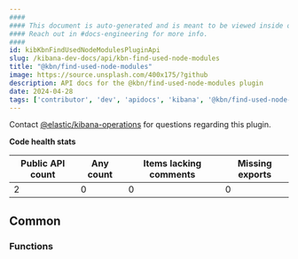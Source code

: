 ```yaml
---
####
#### This document is auto-generated and is meant to be viewed inside our experimental, new docs system.
#### Reach out in #docs-engineering for more info.
####
id: kibKbnFindUsedNodeModulesPluginApi
slug: /kibana-dev-docs/api/kbn-find-used-node-modules
title: "@kbn/find-used-node-modules"
image: https://source.unsplash.com/400x175/?github
description: API docs for the @kbn/find-used-node-modules plugin
date: 2024-04-28
tags: ['contributor', 'dev', 'apidocs', 'kibana', '@kbn/find-used-node-modules']
---
```




Contact [@elastic/kibana-operations](https://github.com/orgs/elastic/teams/kibana-operations) for questions regarding this plugin.

**Code health stats**

| Public API count  | Any count | Items lacking comments | Missing exports |
|-------------------|-----------|------------------------|-----------------|
| 2 | 0 | 0 | 0 |

## Common

### Functions
<DocDefinitionList data={kbnFindUsedNodeModulesObj.common.functions}/>

